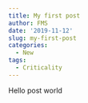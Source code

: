 ```yaml
---
title: My first post
author: FMS
date: '2019-11-12'
slug: my-first-post
categories:
  - New
tags:
  - Criticality
---
```


Hello post world

